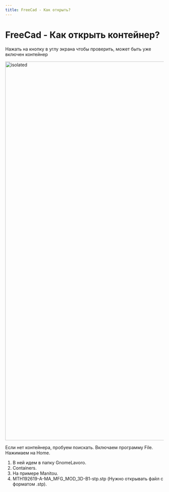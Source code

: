 ```yaml
---
title: FreeCad - Как открыть?
---
```

 
# FreeCad - Как открыть контейнер?

Нажать на кнопку в углу экрана чтобы проверить, может быть уже включен контейнер

<img width="1200" src="https://raw.githubusercontent.com/holovin777/freecadru/main/public/Schermata%20del%202024-02-08%2009-33-50.png" alt="isolated" />

Если нет контейнера, пробуем поискать. Включаем программу File.
Нажимаем на Home.
1. В ней идем в папку GnomeLavoro.
2. Containers.
3. На примере Manitou.
4. MTH192619-A-MA_MFG_MOD_3D-B1-stp.stp (Нужно открывать файл с форматом .stp).